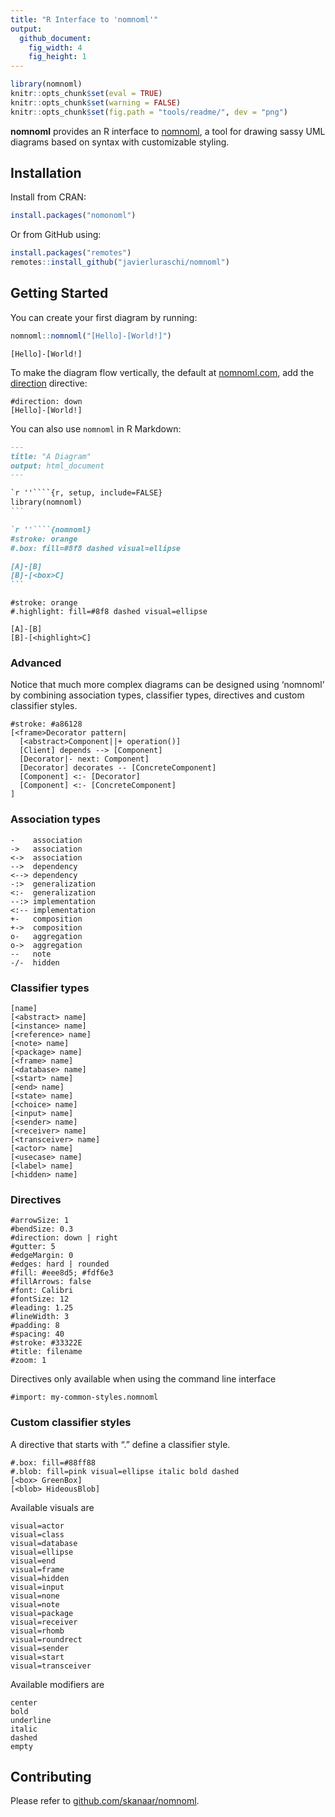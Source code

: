 ```yaml
---
title: "R Interface to 'nomnoml'"
output:
  github_document:
    fig_width: 4
    fig_height: 1
---
```


```r
library(nomnoml)
knitr::opts_chunk$set(eval = TRUE)
knitr::opts_chunk$set(warning = FALSE)
knitr::opts_chunk$set(fig.path = "tools/readme/", dev = "png")
```

**nomnoml** provides an R interface to [nomnoml](http://www.nomnoml.com/), a tool for drawing sassy UML diagrams based on syntax with customizable styling.

## Installation

Install from CRAN:

```r
install.packages("nomonoml")
```

Or from GitHub using:

```r
install.packages("remotes")
remotes::install_github("javierluraschi/nomnoml")
```

## Getting Started

You can create your first diagram by running:

```r
nomnoml::nomnoml("[Hello]-[World!]")
```
```nomnoml
[Hello]-[World!]
```

To make the diagram flow vertically, the default at [nomnoml.com](http://www.nomnoml.com/), add the [direction](https://github.com/javierluraschi/nomnoml/issues/5) directive:

```nomnoml
#direction: down
[Hello]-[World!]
```

You can also use `nomnoml` in R Markdown:

````markdown
---
title: "A Diagram"
output: html_document
---

`r ''````{r, setup, include=FALSE}
library(nomnoml)
```

`r ''````{nomnoml}
#stroke: orange
#.box: fill=#8f8 dashed visual=ellipse

[A]-[B]
[B]-[<box>C]
```
````
```nomnoml
#stroke: orange
#.highlight: fill=#8f8 dashed visual=ellipse

[A]-[B]
[B]-[<highlight>C]
```

### Advanced

Notice that much more complex diagrams can be designed using 'nomnoml' by
combining association types, classifier types, directives and custom 
classifier styles.

```nomnoml
#stroke: #a86128
[<frame>Decorator pattern|
  [<abstract>Component||+ operation()]
  [Client] depends --> [Component]
  [Decorator|- next: Component]
  [Decorator] decorates -- [ConcreteComponent]
  [Component] <:- [Decorator]
  [Component] <:- [ConcreteComponent]
]
```

### Association types

    -    association
    ->   association
    <->  association
    -->  dependency
    <--> dependency
    -:>  generalization
    <:-  generalization
    --:> implementation
    <:-- implementation
    +-   composition
    +->  composition
    o-   aggregation
    o->  aggregation
    --   note
    -/-  hidden

### Classifier types

    [name]
    [<abstract> name]
    [<instance> name]
    [<reference> name]
    [<note> name]
    [<package> name]
    [<frame> name]
    [<database> name]
    [<start> name]
    [<end> name]
    [<state> name]
    [<choice> name]
    [<input> name]
    [<sender> name]
    [<receiver> name]
    [<transceiver> name]
    [<actor> name]
    [<usecase> name]
    [<label> name]
    [<hidden> name]

### Directives

    #arrowSize: 1
    #bendSize: 0.3
    #direction: down | right
    #gutter: 5
    #edgeMargin: 0
    #edges: hard | rounded
    #fill: #eee8d5; #fdf6e3
    #fillArrows: false
    #font: Calibri
    #fontSize: 12
    #leading: 1.25
    #lineWidth: 3
    #padding: 8
    #spacing: 40
    #stroke: #33322E
    #title: filename
    #zoom: 1

Directives only available when using the command line interface

    #import: my-common-styles.nomnoml

### Custom classifier styles

A directive that starts with "." define a classifier style.

    #.box: fill=#88ff88
    #.blob: fill=pink visual=ellipse italic bold dashed
    [<box> GreenBox]
    [<blob> HideousBlob]

Available visuals are

    visual=actor
    visual=class
    visual=database
    visual=ellipse
    visual=end
    visual=frame
    visual=hidden
    visual=input
    visual=none
    visual=note
    visual=package
    visual=receiver
    visual=rhomb
    visual=roundrect
    visual=sender
    visual=start
    visual=transceiver

Available modifiers are

    center
    bold
    underline
    italic
    dashed
    empty

## Contributing

Please refer to [github.com/skanaar/nomnoml](https://github.com/skanaar/nomnoml).

